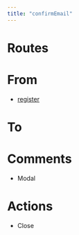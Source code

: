 ```yaml
---
title: "confirmEmail"
---
```


# Routes

# From

- [register](register.html)

# To

# Comments

- Modal

# Actions

- Close
